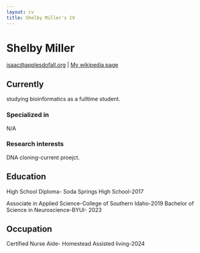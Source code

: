 ```yaml
---
layout: cv
title: Shelby Miller's CV
---
```

# Shelby Miller


<div id="webaddress">
<a href="isaac@applesdofall.org">isaac@applesdofall.org</a>
| <a href="http://en.wikipedia.org/wiki/Isaac_Newton">My wikipedia page</a>
</div>


## Currently

studying bioinformatics as a fulltime student.

### Specialized in
N/A


### Research interests

DNA cloning-current proejct.


## Education

High School Diploma- Soda Springs High School-2017

Associate in Applied Science-College of Southern Idaho-2019
Bachelor of Science in Neuroscience-BYUI- 2023


## Occupation

Certified Nurse Aide- Homestead Assisted living-2024

<!-- ### Footer

Last updated: May 2024 -->